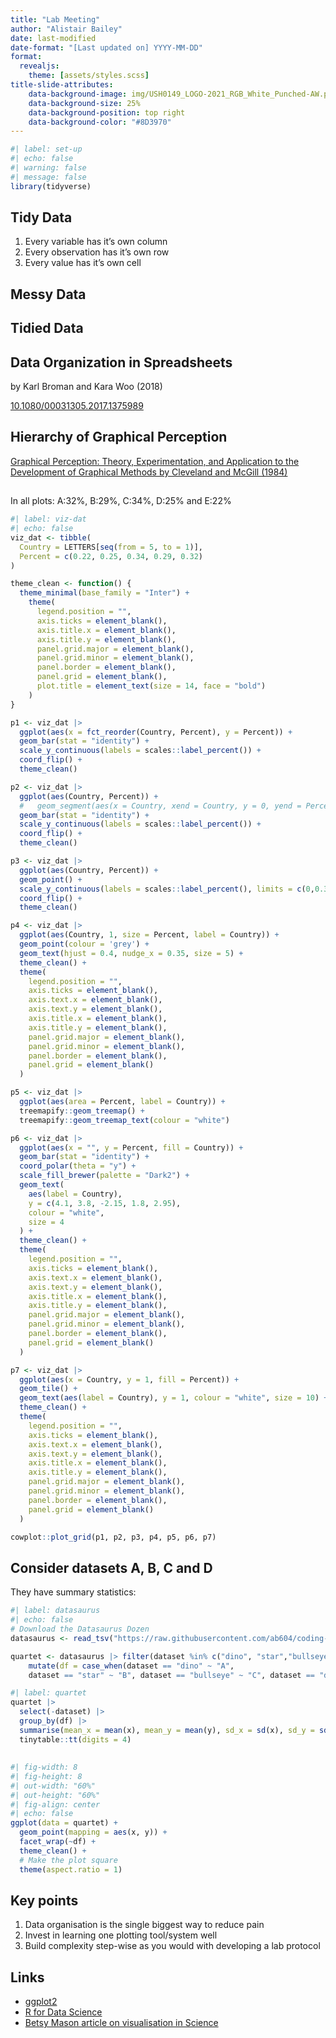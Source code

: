 ```yaml
---
title: "Lab Meeting"
author: "Alistair Bailey"
date: last-modified
date-format: "[Last updated on] YYYY-MM-DD"
format:
  revealjs:
    theme: [assets/styles.scss]
title-slide-attributes:
    data-background-image: img/USH0149_LOGO-2021_RGB_White_Punched-AW.png
    data-background-size: 25%
    data-background-position: top right
    data-background-color: "#8D3970"
---
```


```r
#| label: set-up
#| echo: false
#| warning: false
#| message: false
library(tidyverse)
```

## {background-image="img/figure-03-small-points-2025-05-06.png" background-position="center" background-size="50%"}

## Tidy Data {.center}

1. Every variable has it's own column
2. Every observation has it's own row
3. Every value has it's own cell

## Messy Data {background-image="img/Screenshot from 2025-05-19 10-00-34.png" background-position="center" background-size="100%"}

## Tidied Data {background-image="img/Screenshot from 2025-05-19 09-56-45.png" background-position="center" background-size="100%"}

## [Data Organization in Spreadsheets]{.vonrestoff}{.center}
by Karl Broman and Kara Woo (2018)

[10.1080/00031305.2017.1375989](https://doi.org/10.1080/00031305.2017.1375989)

## Hierarchy of Graphical Perception {.center}

[Graphical Perception: Theory, Experimentation, and Application to the Development of Graphical Methods by Cleveland and  McGill (1984)](https://www.jstor.org/stable/pdf/2288400.pdf?refreqid=excelsior%3Ab321aba183cce22a7f93335ca107eec6)

## {.center}
In all plots: A:32%, B:29%, C:34%, D:25% and E:22%

```r
#| label: viz-dat
#| echo: false
viz_dat <- tibble(
  Country = LETTERS[seq(from = 5, to = 1)],
  Percent = c(0.22, 0.25, 0.34, 0.29, 0.32)
)

theme_clean <- function() {
  theme_minimal(base_family = "Inter") +
    theme(
      legend.position = "",
      axis.ticks = element_blank(),
      axis.title.x = element_blank(),
      axis.title.y = element_blank(),
      panel.grid.major = element_blank(),
      panel.grid.minor = element_blank(),
      panel.border = element_blank(),
      panel.grid = element_blank(),
      plot.title = element_text(size = 14, face = "bold")
    )
}

p1 <- viz_dat |>
  ggplot(aes(x = fct_reorder(Country, Percent), y = Percent)) +
  geom_bar(stat = "identity") +
  scale_y_continuous(labels = scales::label_percent()) +
  coord_flip() +
  theme_clean()

p2 <- viz_dat |>
  ggplot(aes(Country, Percent)) +
  #   geom_segment(aes(x = Country, xend = Country, y = 0, yend = Percent)) +
  geom_bar(stat = "identity") +
  scale_y_continuous(labels = scales::label_percent()) +
  coord_flip() +
  theme_clean()

p3 <- viz_dat |>
  ggplot(aes(Country, Percent)) +
  geom_point() +
  scale_y_continuous(labels = scales::label_percent(), limits = c(0,0.35)) +
  coord_flip() +
  theme_clean()

p4 <- viz_dat |>
  ggplot(aes(Country, 1, size = Percent, label = Country)) +
  geom_point(colour = 'grey') +
  geom_text(hjust = 0.4, nudge_x = 0.35, size = 5) +
  theme_clean() +
  theme(
    legend.position = "",
    axis.ticks = element_blank(),
    axis.text.x = element_blank(),
    axis.text.y = element_blank(),
    axis.title.x = element_blank(),
    axis.title.y = element_blank(),
    panel.grid.major = element_blank(),
    panel.grid.minor = element_blank(),
    panel.border = element_blank(),
    panel.grid = element_blank()
  )

p5 <- viz_dat |>
  ggplot(aes(area = Percent, label = Country)) +
  treemapify::geom_treemap() +
  treemapify::geom_treemap_text(colour = "white")

p6 <- viz_dat |>
  ggplot(aes(x = "", y = Percent, fill = Country)) +
  geom_bar(stat = "identity") +
  coord_polar(theta = "y") +
  scale_fill_brewer(palette = "Dark2") +
  geom_text(
    aes(label = Country),
    y = c(4.1, 3.8, -2.15, 1.8, 2.95),
    colour = "white",
    size = 4
  ) +
  theme_clean() +
  theme(
    legend.position = "",
    axis.ticks = element_blank(),
    axis.text.x = element_blank(),
    axis.text.y = element_blank(),
    axis.title.x = element_blank(),
    axis.title.y = element_blank(),
    panel.grid.major = element_blank(),
    panel.grid.minor = element_blank(),
    panel.border = element_blank(),
    panel.grid = element_blank()
  )

p7 <- viz_dat |>
  ggplot(aes(x = Country, y = 1, fill = Percent)) +
  geom_tile() +
  geom_text(aes(label = Country), y = 1, colour = "white", size = 10) +
  theme_clean() +
  theme(
    legend.position = "",
    axis.ticks = element_blank(),
    axis.text.x = element_blank(),
    axis.text.y = element_blank(),
    axis.title.x = element_blank(),
    axis.title.y = element_blank(),
    panel.grid.major = element_blank(),
    panel.grid.minor = element_blank(),
    panel.border = element_blank(),
    panel.grid = element_blank()
  )

cowplot::plot_grid(p1, p2, p3, p4, p5, p6, p7)
```

## Consider datasets A, B, C and D {.center}
They have summary statistics:
```r
#| label: datasaurus
#| echo: false
# Download the Datasaurus Dozen
datasaurus <- read_tsv("https://raw.githubusercontent.com/ab604/coding-together/master/exercises/DatasaurusDozen.tsv")

quartet <- datasaurus |> filter(dataset %in% c("dino", "star","bullseye", "dots")) |>
    mutate(df = case_when(dataset == "dino" ~ "A",
    dataset == "star" ~ "B", dataset == "bullseye" ~ "C", dataset == "dots" ~ "D"))
```

```r
#| label: quartet
quartet |>
  select(-dataset) |>
  group_by(df) |>
  summarise(mean_x = mean(x), mean_y = mean(y), sd_x = sd(x), sd_y = sd(y)) |>
  tinytable::tt(digits = 4)
```

## {.center background-color="white"}

```r
#| fig-width: 8
#| fig-height: 8
#| out-width: "60%"
#| out-height: "60%"
#| fig-align: center
#| echo: false
ggplot(data = quartet) +
  geom_point(mapping = aes(x, y)) +
  facet_wrap(~df) +
  theme_clean() +
  # Make the plot square
  theme(aspect.ratio = 1)
```

## {background-image="img/Screenshot from 2025-05-19 15-13-55.png" background-position="center" background-size="60%"}

## Key points {.center}

1. Data organisation is the single biggest way to reduce pain
2. Invest in learning one plotting tool/system well
3. Build complexity step-wise as you would with developing a lab protocol

## Links {.center}

- [ggplot2](https://ggplot2.tidyverse.org/index.html)
- [R for Data Science](https://r4ds.had.co.nz/)
- [Betsy Mason article on visualisation in Science](https://knowablemagazine.org/content/article/mind/2019/science-data-visualization)
